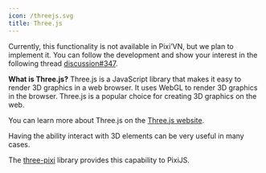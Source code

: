 ```yaml
---
icon: /threejs.svg
title: Three.js
---
```


<Callout title="This page is under construction" type="warn">

Currently, this functionality is not available in Pixi’VN, but we plan to implement it. You can follow the development and show your interest in the following thread [discussion#347](https://github.com/DRincs-Productions/pixi-vn/discussions/347).

</Callout>

**What is Three.js?** Three.js is a JavaScript library that makes it easy to render 3D graphics in a web browser. It uses WebGL to render 3D graphics in the browser. Three.js is a popular choice for creating 3D graphics on the web.

You can learn more about Three.js on the [Three.js website](https://threejs.org/).

Having the ability interact with 3D elements can be very useful in many cases.

The [three-pixi](https://pixijs.com/8.x/guides/advanced/mixing-three-and-pixi#example-combining-3d-and-2d-elements) library provides this capability to PixiJS.
